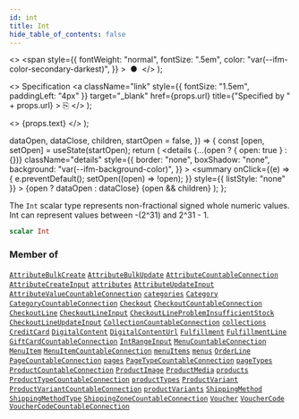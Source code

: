 ```yaml
---
id: int
title: Int
hide_table_of_contents: false
---
```


  <>
    <span
      style={{
        fontWeight: "normal",
        fontSize: ".5em",
        color: "var(--ifm-color-secondary-darkest)",
      }}
    >
      &nbsp;●&nbsp;
    </span>
  </>
);

  <>
    Specification
    <a
      className="link"
      style={{ fontSize: "1.5em", paddingLeft: "4px" }}
      target="\_blank"
      href={props.url}
      title={"Specified by " + props.url}
    >
      ⎘
    </a>
  </>
);

  <>
    <span className={props.class}>{props.text}</span>
  </>
);


  dataOpen,
  dataClose,
  children,
  startOpen = false,
}) => {
  const [open, setOpen] = useState(startOpen);
  return (
    <details
      {...(open ? { open: true } : {})}
      className="details"
      style={{
        border: "none",
        boxShadow: "none",
        background: "var(--ifm-background-color)",
      }}
    >
      <summary
        onClick={(e) => {
          e.preventDefault();
          setOpen((open) => !open);
        }}
        style={{ listStyle: "none" }}
      >
        {open ? dataOpen : dataClose}
      </summary>
      {open && children}
    </details>
  );
};

The `Int` scalar type represents non-fractional signed whole numeric values. Int can represent values between -(2^31) and 2^31 - 1.

```graphql
scalar Int
```

### Member of

[`AttributeBulkCreate`](../../../api-storefront/attributes/objects/attribute-bulk-create) <Badge class="badge badge--secondary" text="object"/><Bullet />[`AttributeBulkUpdate`](../../../api-storefront/attributes/objects/attribute-bulk-update) <Badge class="badge badge--secondary" text="object"/><Bullet />[`AttributeCountableConnection`](../../../api-storefront/attributes/objects/attribute-countable-connection) <Badge class="badge badge--secondary" text="object"/><Bullet />[`AttributeCreateInput`](../../../api-storefront/attributes/inputs/attribute-create-input) <Badge class="badge badge--secondary" text="input"/><Bullet />[`attributes`](../../../api-storefront/attributes/queries/attributes) <Badge class="badge badge--secondary" text="query"/><Bullet />[`AttributeUpdateInput`](../../../api-storefront/attributes/inputs/attribute-update-input) <Badge class="badge badge--secondary" text="input"/><Bullet />[`AttributeValueCountableConnection`](../../../api-storefront/attributes/objects/attribute-value-countable-connection) <Badge class="badge badge--secondary" text="object"/><Bullet />[`categories`](../../../api-storefront/products/queries/categories) <Badge class="badge badge--secondary" text="query"/><Bullet />[`Category`](../../../api-storefront/products/objects/category) <Badge class="badge badge--secondary" text="object"/><Bullet />[`CategoryCountableConnection`](../../../api-storefront/products/objects/category-countable-connection) <Badge class="badge badge--secondary" text="object"/><Bullet />[`Checkout`](../../../api-storefront/checkout/objects/checkout) <Badge class="badge badge--secondary" text="object"/><Bullet />[`CheckoutCountableConnection`](../../../api-storefront/checkout/objects/checkout-countable-connection) <Badge class="badge badge--secondary" text="object"/><Bullet />[`CheckoutLine`](../../../api-storefront/checkout/objects/checkout-line) <Badge class="badge badge--secondary" text="object"/><Bullet />[`CheckoutLineInput`](../../../api-storefront/checkout/inputs/checkout-line-input) <Badge class="badge badge--secondary" text="input"/><Bullet />[`CheckoutLineProblemInsufficientStock`](../../../api-storefront/checkout/objects/checkout-line-problem-insufficient-stock) <Badge class="badge badge--secondary" text="object"/><Bullet />[`CheckoutLineUpdateInput`](../../../api-storefront/checkout/inputs/checkout-line-update-input) <Badge class="badge badge--secondary" text="input"/><Bullet />[`CollectionCountableConnection`](../../../api-storefront/products/objects/collection-countable-connection) <Badge class="badge badge--secondary" text="object"/><Bullet />[`collections`](../../../api-storefront/products/queries/collections) <Badge class="badge badge--secondary" text="query"/><Bullet />[`CreditCard`](../../../api-storefront/payments/objects/credit-card) <Badge class="badge badge--secondary" text="object"/><Bullet />[`DigitalContent`](../../../api-storefront/products/objects/digital-content) <Badge class="badge badge--secondary" text="object"/><Bullet />[`DigitalContentUrl`](../../../api-storefront/products/objects/digital-content-url) <Badge class="badge badge--secondary" text="object"/><Bullet />[`Fulfillment`](../../../api-storefront/orders/objects/fulfillment) <Badge class="badge badge--secondary" text="object"/><Bullet />[`FulfillmentLine`](../../../api-storefront/orders/objects/fulfillment-line) <Badge class="badge badge--secondary" text="object"/><Bullet />[`GiftCardCountableConnection`](../../../api-storefront/gift-cards/objects/gift-card-countable-connection) <Badge class="badge badge--secondary" text="object"/><Bullet />[`IntRangeInput`](../../../api-storefront/miscellaneous/inputs/int-range-input) <Badge class="badge badge--secondary" text="input"/><Bullet />[`MenuCountableConnection`](../../../api-storefront/menu/objects/menu-countable-connection) <Badge class="badge badge--secondary" text="object"/><Bullet />[`MenuItem`](../../../api-storefront/menu/objects/menu-item) <Badge class="badge badge--secondary" text="object"/><Bullet />[`MenuItemCountableConnection`](../../../api-storefront/menu/objects/menu-item-countable-connection) <Badge class="badge badge--secondary" text="object"/><Bullet />[`menuItems`](../../../api-storefront/menu/queries/menu-items) <Badge class="badge badge--secondary" text="query"/><Bullet />[`menus`](../../../api-storefront/menu/queries/menus) <Badge class="badge badge--secondary" text="query"/><Bullet />[`OrderLine`](../../../api-storefront/orders/objects/order-line) <Badge class="badge badge--secondary" text="object"/><Bullet />[`PageCountableConnection`](../../../api-storefront/pages/objects/page-countable-connection) <Badge class="badge badge--secondary" text="object"/><Bullet />[`pages`](../../../api-storefront/pages/queries/pages) <Badge class="badge badge--secondary" text="query"/><Bullet />[`PageTypeCountableConnection`](../../../api-storefront/pages/objects/page-type-countable-connection) <Badge class="badge badge--secondary" text="object"/><Bullet />[`pageTypes`](../../../api-storefront/pages/queries/page-types) <Badge class="badge badge--secondary" text="query"/><Bullet />[`ProductCountableConnection`](../../../api-storefront/products/objects/product-countable-connection) <Badge class="badge badge--secondary" text="object"/><Bullet />[`ProductImage`](../../../api-storefront/products/objects/product-image) <Badge class="badge badge--secondary" text="object"/><Bullet />[`ProductMedia`](../../../api-storefront/products/objects/product-media) <Badge class="badge badge--secondary" text="object"/><Bullet />[`products`](../../../api-storefront/products/queries/products) <Badge class="badge badge--secondary" text="query"/><Bullet />[`ProductTypeCountableConnection`](../../../api-storefront/products/objects/product-type-countable-connection) <Badge class="badge badge--secondary" text="object"/><Bullet />[`productTypes`](../../../api-storefront/products/queries/product-types) <Badge class="badge badge--secondary" text="query"/><Bullet />[`ProductVariant`](../../../api-storefront/products/objects/product-variant) <Badge class="badge badge--secondary" text="object"/><Bullet />[`ProductVariantCountableConnection`](../../../api-storefront/products/objects/product-variant-countable-connection) <Badge class="badge badge--secondary" text="object"/><Bullet />[`productVariants`](../../../api-storefront/products/queries/product-variants) <Badge class="badge badge--secondary" text="query"/><Bullet />[`ShippingMethod`](../../../api-storefront/shipping/objects/shipping-method) <Badge class="badge badge--secondary" text="object"/><Bullet />[`ShippingMethodType`](../../../api-storefront/shipping/objects/shipping-method-type) <Badge class="badge badge--secondary" text="object"/><Bullet />[`ShippingZoneCountableConnection`](../../../api-storefront/shipping/objects/shipping-zone-countable-connection) <Badge class="badge badge--secondary" text="object"/><Bullet />[`Voucher`](../../../api-storefront/discounts/objects/voucher) <Badge class="badge badge--secondary" text="object"/><Bullet />[`VoucherCode`](../../../api-storefront/miscellaneous/objects/voucher-code) <Badge class="badge badge--secondary" text="object"/><Bullet />[`VoucherCodeCountableConnection`](../../../api-storefront/discounts/objects/voucher-code-countable-connection) <Badge class="badge badge--secondary" text="object"/>

